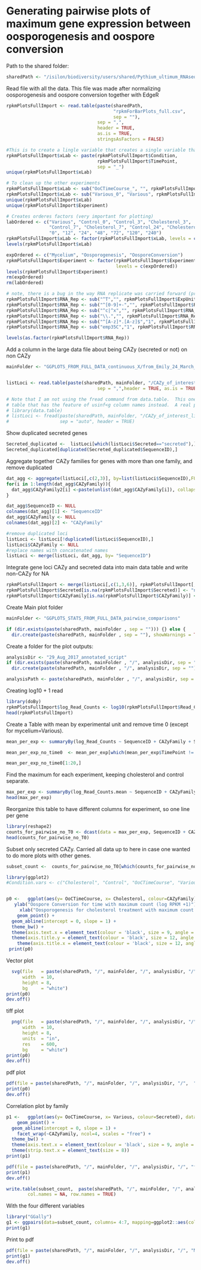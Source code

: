 Generating pairwise plots of maximum gene expression between oosporogenesis and oospore conversion
======================================================================

Path to the shared folder:
```r
sharedPath <- "/isilon/biodiversity/users/shared/Pythium_ultimum_RNAseq/"
```

Read file with all the data.  This file was made after normalizing oosporogenesis and oospore conversion together with EdgeR
```r
rpkmPlotsFullImport <- read.table(paste(sharedPath, 
                                        "rpkmForBarPlots_full.csv", 
                                        sep = ""), 
                                  sep = ",", 
                                  header = TRUE, 
                                  as.is = TRUE, 
                                  stringsAsFactors = FALSE)

#This is to create a lingle variable that creates a single variable that separates the 7 oosporegenesis treatments
rpkmPlotsFullImport$xLab <- paste(rpkmPlotsFullImport$Condition,
                                  rpkmPlotsFullImport$TimePoint, 
                                  sep = "_")
unique(rpkmPlotsFullImport$xLab)

# To clean up the other experiments
rpkmPlotsFullImport$xLab <- sub("OoCTimeCourse_", "", rpkmPlotsFullImport$xLab)
rpkmPlotsFullImport$xLab <- sub("Various_0", "Various", rpkmPlotsFullImport$xLab)
unique(rpkmPlotsFullImport$xLab)
unique(rpkmPlotsFullImport$Experiment)

# Creates orderes factors (very important for plotting)
labOrdered <- c("Various", "Control_0", "Control_3", "Cholesterol_3", 
                "Control_7", "Cholesterol_7", "Control_24", "Cholesterol_24", 
                "0", "12", "24", "48", "72", "120", "240") 
rpkmPlotsFullImport$xLab <- factor(rpkmPlotsFullImport$xLab, levels = c(labOrdered))   
levels(rpkmPlotsFullImport$xLab)

expOrdered <- c("Mycelium", "Oosporogenesis", "OosporeConversion") 
rpkmPlotsFullImport$Experiment <- factor(rpkmPlotsFullImport$Experiment, 
                                         levels = c(expOrdered))
levels(rpkmPlotsFullImport$Experiment)
rm(expOrdered)
rm(labOrdered)

# note, there is a bug in the way RNA replicate was carried forward (probably because levels were used instead of actual numbers), this is why Exp_Unit is being used to rebuild it here.
rpkmPlotsFullImport$RNA_Rep <- sub("^T","", rpkmPlotsFullImport$ExpUnit)
rpkmPlotsFullImport$RNA_Rep <- sub("^[0-9]+-","", rpkmPlotsFullImport$RNA_Rep)
rpkmPlotsFullImport$RNA_Rep <- sub("^c|^x","", rpkmPlotsFullImport$RNA_Rep)
rpkmPlotsFullImport$RNA_Rep <- sub("\\.","", rpkmPlotsFullImport$RNA_Rep)
rpkmPlotsFullImport$RNA_Rep <- sub("^[A-z]*.[A-z]$","1", rpkmPlotsFullImport$RNA_Rep)
rpkmPlotsFullImport$RNA_Rep <- sub("emp35C","1", rpkmPlotsFullImport$RNA_Rep)

levels(as.factor(rpkmPlotsFullImport$RNA_Rep))
```


Add a column in the large data file about being CAZy (secreted or not) on non CAZy
```r

mainFolder <- "GGPLOTS_FROM_FULL_DATA_continuous_X/from_Emily_24_March_2017"


listLoci <- read.table(paste(sharedPath, mainFolder, "/CAZy_of_interest_list.csv", sep = ""), 
                                  sep = ",",header = TRUE, as.is = TRUE,  stringsAsFactors = FALSE)

# Note that I am not using the fread command from data.table.  This one creates a real problem later as column indexing no longer works with data,
# table that has the feature of usinf<g column names instead.  A real problem if you want to use columns in a loop.
# library(data.table)
# listLoci <- fread(paste(sharedPath, mainFolder, "/CAZy_of_interest_list.csv", sep = ""),
#                   sep = "auto", header = TRUE)
```


Show duplicated secreted genes
```r
Secreted_duplicated <-  listLoci[which(listLoci$Secreted=="secreted"),]
Secreted_duplicated[duplicated(Secreted_duplicated$SequenceID),]
```





Aggregate together CAZy families for genes with more than one family, and remove duplicated
```r
dat_agg <- aggregate(listLoci[,c(2,3)], by=list(listLoci$SequenceID),FUN=c)
for(i in 1:length(dat_agg$CAZyFamily)){
  dat_agg$CAZyFamily2[i] <-paste(unlist(dat_agg$CAZyFamily[i]), collapse="-")
}

dat_agg$SequenceID <- NULL
colnames(dat_agg)[1] <- "SequenceID"
dat_agg$CAZyFamily <- NULL
colnames(dat_agg)[2] <- "CAZyFamily"

#remove duplicated loci
listLoci <- listLoci[!duplicated(listLoci$SequenceID),]
listLoci$CAZyFamily <- NULL
#replace names with concatenated names
listLoci <- merge(listLoci, dat_agg, by= "SequenceID")
```


Integrate gene loci CAZy and secreted data into main data table and write non-CAZy for NA
```r
rpkmPlotsFullImport <- merge(listLoci[,c(1,3,6)], rpkmPlotsFullImport[,2:10], by = "SequenceID", all.y = TRUE)
rpkmPlotsFullImport$Secreted[is.na(rpkmPlotsFullImport$Secreted)] <- "non-CAZy"
rpkmPlotsFullImport$CAZyFamily[is.na(rpkmPlotsFullImport$CAZyFamily)] <- "non-CAZy"
```


Create Main plot folder
```r
mainFolder <- "GGPLOTS_STATS_FROM_FULL_DATA_pairwise_comparisons"

if (dir.exists(paste(sharedPath, mainFolder , sep = ""))) {} else {
  dir.create(paste(sharedPath, mainFolder , sep = ""), showWarnings = TRUE, recursive = FALSE)  }
```

Create a folder for the plot outputs:
```r
analysisDir <- "29_Aug_2017_annotated_script"
if (dir.exists(paste(sharedPath, mainFolder , "/", analysisDir, sep = ""))) {} else {
  dir.create(paste(sharedPath, mainFolder , "/", analysisDir, sep = ""), showWarnings = TRUE, recursive = FALSE)  }

analysisPath <- paste(sharedPath, mainFolder , "/", analysisDir, sep = "")
```

Creating log10 + 1 read
```r
library(doBy)
rpkmPlotsFullImport$log_Read_Counts <- log10(rpkmPlotsFullImport$Read_Counts + 1)
head(rpkmPlotsFullImport)
```

Create a Table with mean by experimental unit and remove time 0 (except for mycelium=Various).
```r
mean_per_exp <- summaryBy(log_Read_Counts ~ SequenceID + CAZyFamily + Secreted + Experiment + Condition + TimePoint, data=rpkmPlotsFullImport, FUN = c(mean) )

mean_per_exp_no_time0  <- mean_per_exp[which(mean_per_exp$TimePoint != 0 | mean_per_exp$Condition =="Various"),]

mean_per_exp_no_time0[1:20,]
```


Find the maximum for each experiment, keeping cholesterol and control separate.
```r
max_per_exp <- summaryBy(log_Read_Counts.mean ~ SequenceID + CAZyFamily + Secreted + Experiment + Condition, data=mean_per_exp_no_time0, FUN = c(max) )
head(max_per_exp)
```

Reorganize this table to have different columns for experiment, so one line per gene
```r
library(reshape2)
counts_for_pairwise_no_T0 <- dcast(data = max_per_exp, SequenceID + CAZyFamily + Secreted  ~ Condition, value.var = "log_Read_Counts.mean.max")
head(counts_for_pairwise_no_T0)

```


Subset only secreted CAZy.  Carried all data up to here in case one wanted to do more plots with other genes.
```r
subset_count <-  counts_for_pairwise_no_T0[which(counts_for_pairwise_no_T0$Secreted=="secreted"),]

```




```r
library(ggplot2)
#Condition.vars <- c("Cholesterol", "Control", "OoCTimeCourse", "Various")


p0 <-   ggplot(aes(y= OoCTimeCourse, x= Cholesterol, colour=CAZyFamily), data = subset_count) +
   ylab("Oospore Conversion for time with maximum count (log RPKM +1)") +
     xlab("Oosporogenesis for cholesterol treatment with maximum count (log RPKM +1)") +
    geom_point() +
  geom_abline(intercept = 0, slope = 1) +
  theme_bw() +
  theme(axis.text.x = element_text(colour = 'black', size = 9, angle = 0, hjust = 0.5, vjust = 1.0, face= "plain")) +
  theme(axis.title.y = element_text(colour = 'black', size = 12, angle = 90, hjust = 0.5, vjust = 1.0, face= "plain")) +
    theme(axis.title.x = element_text(colour = 'black', size = 12, angle = 0, hjust = 0.5, vjust = 1.0, face= "plain")) 
 print(p0)
```


Vector plot
```r
  svg(file   = paste(sharedPath, "/", mainFolder, "/", analysisDir, "/",  "Secreted_CZAy_correlations.svg", sep=""), 
      width  = 10, 
      height = 8, 
      bg     = "white")
print(p0)
dev.off()
```

tiff plot
```r
  png(file   = paste(sharedPath, "/", mainFolder, "/", analysisDir, "/",  "Secreted_CZAy_correlations.png", sep=""), 
      width  = 10, 
      height = 8, 
      units  = "in", 
      res    = 600, 
      bg     = "white")
print(p0)
dev.off()
```
pdf plot
```r
pdf(file = paste(sharedPath, "/", mainFolder, "/", analysisDir, "/",  "Secreted_CZAy_correlations.pdf", sep="") , width = 10, height = 8)
print(p0)
dev.off()
```

Correlation plot by family
```r
p1 <-   ggplot(aes(y= OoCTimeCourse, x= Various, colour=Secreted), data = subset_count) +
    geom_point() +
  geom_abline(intercept = 0, slope = 1) +
    facet_wrap(~CAZyFamily, ncol=4, scales = "free") +
  theme_bw() +
  theme(axis.text.x = element_text(colour = 'black', size = 9, angle = 0, hjust = 1, vjust = 1.0, face= "italic")) +
  theme(strip.text.x = element_text(size = 8)) 
print(p1)
```


```r
pdf(file = paste(sharedPath, "/", mainFolder, "/", analysisDir, "/", "facet_correlations.pdf", sep="") , width = 8, height = 40)
print(p1)
dev.off()

write.table(subset_count,  paste(sharedPath, "/", mainFolder, "/", analysisDir, "/", "Table_for_correlations.csv", sep=""), append = FALSE, quote = TRUE, sep = ",", 
        col.names = NA, row.names = TRUE)
```


With the four different variables
```r
library("GGally")
g1 <- ggpairs(data=subset_count, columns= 4:7, mapping=ggplot2::aes(colour = Secreted), lower=list(combo=wrap("facethist",binwidth=1,  alpha = 0.3)))
print(g1)
```

Print to pdf
```r
pdf(file = paste(sharedPath, "/", mainFolder, "/", analysisDir, "/", "Matrix_plot_correlations.pdf", sep="") , width = 8, height = 8)
print(g1)
dev.off()

```












